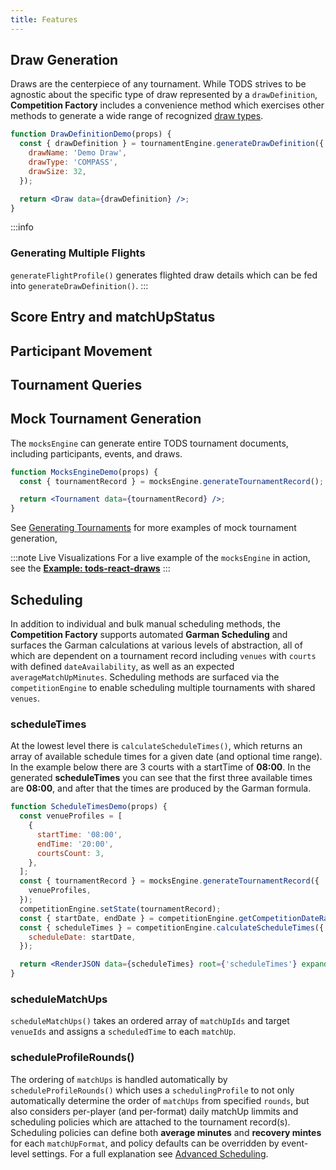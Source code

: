 ```yaml
---
title: Features
---
```


## Draw Generation

Draws are the centerpiece of any tournament. While TODS strives to be agnostic about the specific type of draw represented by a `drawDefinition`,
**Competition Factory** includes a convenience method which exercises other methods to generate a wide range of recognized [draw types](concepts/draw-generation).

```jsx live
function DrawDefinitionDemo(props) {
  const { drawDefinition } = tournamentEngine.generateDrawDefinition({
    drawName: 'Demo Draw',
    drawType: 'COMPASS',
    drawSize: 32,
  });

  return <Draw data={drawDefinition} />;
}
```

:::info

### Generating Multiple Flights

`generateFlightProfile()` generates flighted draw details which can be fed into `generateDrawDefinition()`.
:::

## Score Entry and matchUpStatus

## Participant Movement

## Tournament Queries

## Mock Tournament Generation

The `mocksEngine` can generate entire TODS tournament documents, including participants, events, and draws.

```jsx live
function MocksEngineDemo(props) {
  const { tournamentRecord } = mocksEngine.generateTournamentRecord();

  return <Tournament data={tournamentRecord} />;
}
```

See [Generating Tournaments](engines/mocks-engine-examples) for more examples of mock tournament generation,

:::note Live Visualizations
For a live example of the `mocksEngine` in action, see the **[Example: tods-react-draws](https://courthive.github.io/tods-react-draws/example)**
:::

## Scheduling

In addition to individual and bulk manual scheduling methods, the **Competition Factory** supports automated
**Garman Scheduling** and surfaces the Garman calculations at various levels of abstraction, all of which are
dependent on a tournament record including `venues` with `courts` with defined `dateAvailability`, as well as an
expected `averageMatchUpMinutes`. Scheduling methods are surfaced via the `competitionEngine` to enable scheduling
multiple tournaments with shared `venues`.

### scheduleTimes

At the lowest level there is `calculateScheduleTimes()`, which returns an array of available schedule times for a
given date (and optional time range). In the example below there are 3 courts with a startTime of **08:00**.
In the generated **scheduleTimes** you can see that the first three available times are **08:00**, and after that
the times are produced by the Garman formula.

```jsx live
function ScheduleTimesDemo(props) {
  const venueProfiles = [
    {
      startTime: '08:00',
      endTime: '20:00',
      courtsCount: 3,
    },
  ];
  const { tournamentRecord } = mocksEngine.generateTournamentRecord({
    venueProfiles,
  });
  competitionEngine.setState(tournamentRecord);
  const { startDate, endDate } = competitionEngine.getCompetitionDateRange();
  const { scheduleTimes } = competitionEngine.calculateScheduleTimes({
    scheduleDate: startDate,
  });

  return <RenderJSON data={scheduleTimes} root={'scheduleTimes'} expandRoot={false} />;
}
```

### scheduleMatchUps

`scheduleMatchUps()` takes an ordered array of `matchUpIds` and target `venueIds` and assigns a `scheduledTime` to each `matchUp`.

### scheduleProfileRounds()

The ordering of `matchUps` is handled automatically by `scheduleProfileRounds()` which uses a `schedulingProfile`
to not only automatically determine the order of `matchUps` from specified `rounds`, but also considers per-player
(and per-format) daily matchUp limmits and scheduling policies which are attached to the tournament record(s).
Scheduling policies can define both **average minutes** and **recovery mintes** for each `matchUpFormat`, and policy
defaults can be overridden by event-level settings. For a full explanation see [Advanced Scheduling](concepts/scheduling).
